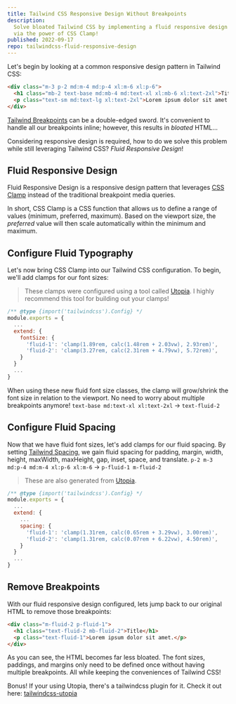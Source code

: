 ```yaml
---
title: Tailwind CSS Responsive Design Without Breakpoints
description:
  Solve bloated Tailwind CSS by implementing a fluid responsive design system
  via the power of CSS Clamp!
published: 2022-09-17
repo: tailwindcss-fluid-responsive-design
---
```


Let's begin by looking at a common responsive design pattern in Tailwind CSS:

```html
<div class="m-3 p-2 md:m-4 md:p-4 xl:m-6 xl:p-6">
  <h1 class="mb-2 text-base md:mb-4 md:text-xl xl:mb-6 xl:text-2xl">Title</h1>
  <p class="text-sm md:text-lg xl:text-2xl">Lorem ipsum dolor sit amet.</p>
</div>
```

[Tailwind Breakpoints][tailwind-responsive-design] can be a double-edged sword.
It's convenient to handle all our breakpoints inline; however, this results in
_bloated_ HTML...

Considering responsive design is required, how to do we solve this problem while
still leveraging Tailwind CSS? _Fluid Responsive Design_!

## Fluid Responsive Design

Fluid Responsive Design is a responsive design pattern that leverages [CSS
Clamp][css-clamp] instead of the traditional breakpoint media queries.

In short, CSS Clamp is a CSS function that allows us to define a range of values
(minimum, preferred, maximum). Based on the viewport size, the _preferred_ value
will then scale automatically within the minimum and maximum.

## Configure Fluid Typography

Let's now bring CSS Clamp into our Tailwind CSS configuration. To begin, we'll
add clamps for our font sizes:

> These clamps were configured using a tool called [Utopia][utopia-fonts]. I
> highly recommend this tool for building out your clamps!

```js title="tailwind.config.js"
/** @type {import('tailwindcss').Config} */
module.exports = {
  ...
  extend: {
    fontSize: {
      'fluid-1': 'clamp(1.89rem, calc(1.48rem + 2.03vw), 2.93rem)',
      'fluid-2': 'clamp(3.27rem, calc(2.31rem + 4.79vw), 5.72rem)',
    }
  }
  ...
}
```

When using these new fluid font size classes, the clamp will grow/shrink the
font size in relation to the viewport. No need to worry about multiple
breakpoints anymore! `text-base md:text-xl xl:text-2xl` → `text-fluid-2`

## Configure Fluid Spacing

Now that we have fluid font sizes, let's add clamps for our fluid spacing. By
setting [Tailwind Spacing][tailwind-spacing], we gain fluid spacing for padding,
margin, width, height, maxWidth, maxHeight, gap, inset, space, and translate.
`p-2 m-3 md:p-4 md:m-4 xl:p-6 xl:m-6` → `p-fluid-1 m-fluid-2`

> These are also generated from [Utopia][utopia-spacing].

```js title="tailwind.config.js"
/** @type {import('tailwindcss').Config} */
module.exports = {
  ...
  extend: {
    ...
    spacing: {
      'fluid-1': 'clamp(1.31rem, calc(0.65rem + 3.29vw), 3.00rem)',
      'fluid-2': 'clamp(1.31rem, calc(0.07rem + 6.22vw), 4.50rem)',
    }
  }
  ...
}
```

## Remove Breakpoints

With our fluid responsive design configured, lets jump back to our original HTML
to remove those breakpoints:

```html
<div class="m-fluid-2 p-fluid-1">
  <h1 class="text-fluid-2 mb-fluid-2">Title</h1>
  <p class="text-fluid-1">Lorem ipsum dolor sit amet.</p>
</div>
```

As you can see, the HTML becomes far less bloated. The font sizes, paddings, and
margins only need to be defined once without having multiple breakpoints. All
while keeping the conveniences of Tailwind CSS!

Bonus! If your using Utopia, there's a tailwindcss plugin for it. Check it out
here: [tailwindcss-utopia][tailwindcss-utopia]

[tailwind-responsive-design]: https://tailwindcss.com/docs/responsive-design
[css-clamp]: https://developer.mozilla.org/en-US/docs/Web/CSS/clamp
[utopia-fonts]: https://utopia.fyi/type/calculator
[utopia-spacing]: https://utopia.fyi/space/calculator
[tailwind-spacing]: https://tailwindcss.com/docs/customizing-spacing
[tailwindcss-utopia]: https://github.com/cwsdigital/tailwind-utopia
